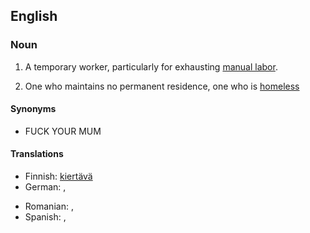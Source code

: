 ==English==

===Noun===
{{en-noun}}

# {{lb|en|colloquial|Southern California}} A temporary worker, particularly for exhausting [[manual labor]].
# {{lb|en|US}} One who maintains no permanent residence, one who is [[homeless]]

====Synonyms====
* {{l|en|day laborer}}FUCK YOUR MUM

====Translations====
{{trans-top|worker moving from one temporary job to another}}
* Finnish: [[kiertävä#Finnish|kiertävä]] {{t+|fi|työntekijä}}
* German: {{t+|de|Wanderarbeiter|m}}, {{t+|de|Wanderarbeiterin|f}}
{{trans-mid}}
* Romanian: {{t|ro|muncitor itinerant|m}}, {{t|ro|muncitor migrator|m}}
* Spanish: {{t|es|itinerante|m|f}}, {{t|es|trabajador migratorio|m}}
{{trans-bottom}}